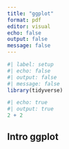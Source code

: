 ```yaml
---
title: "ggplot"
format: pdf
editor: visual
echo: false
output: false
message: false
---
```


```r
#| label: setup
#| echo: false
#| output: false
#| message: false
library(tidyverse)
```

```r
#| echo: true
#| output: true
2 + 2 
```

## Intro ggplot
